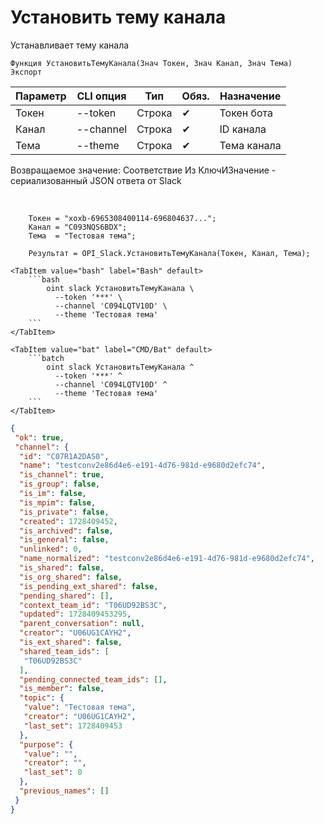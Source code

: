 ﻿---
sidebar_position: 11
description: Установить тему канала и другие функции для работы с Slack в Открытом пакете интеграций - бесплатной open-source библиотеке интеграций для 1С:Предприятие 8, OneScript и CLI
keywords: [1C, 1С, 1С:Предприятие, 1С:Предприятие 8.3, API, Интеграция, Сервисы, Обмен, OneScript, CLI, Slack]
---


# Установить тему канала
 Устанавливает тему канала



`Функция УстановитьТемуКанала(Знач Токен, Знач Канал, Знач Тема) Экспорт`

  | Параметр | CLI опция | Тип | Обяз. | Назначение |
  |-|-|-|-|-|
  | Токен | --token | Строка | &#x2714; | Токен бота |
  | Канал | --channel | Строка | &#x2714; | ID канала |
  | Тема | --theme | Строка | &#x2714; | Тема канала |

  
  Возвращаемое значение:   Соответствие Из КлючИЗначение - сериализованный JSON ответа от Slack

<br/>




```bsl title="Пример использования для 1С:Предприятие/OneScript"
    Токен = "xoxb-6965308400114-696804637...";
    Канал = "C093NQS6BDX";
    Тема  = "Тестовая тема";

    Результат = OPI_Slack.УстановитьТемуКанала(Токен, Канал, Тема);
```
    

 <Tabs>
  
    <TabItem value="bash" label="Bash" default>
        ```bash
            oint slack УстановитьТемуКанала \
              --token '***' \
              --channel 'C094LQTV10D' \
              --theme 'Тестовая тема'
        ```
    </TabItem>
  
    <TabItem value="bat" label="CMD/Bat" default>
        ```batch
            oint slack УстановитьТемуКанала ^
              --token '***' ^
              --channel 'C094LQTV10D' ^
              --theme 'Тестовая тема'
        ```
    </TabItem>
</Tabs>


```json title="Результат"
{
 "ok": true,
 "channel": {
  "id": "C07R1A2DAS0",
  "name": "testconv2e86d4e6-e191-4d76-981d-e9680d2efc74",
  "is_channel": true,
  "is_group": false,
  "is_im": false,
  "is_mpim": false,
  "is_private": false,
  "created": 1728409452,
  "is_archived": false,
  "is_general": false,
  "unlinked": 0,
  "name_normalized": "testconv2e86d4e6-e191-4d76-981d-e9680d2efc74",
  "is_shared": false,
  "is_org_shared": false,
  "is_pending_ext_shared": false,
  "pending_shared": [],
  "context_team_id": "T06UD92BS3C",
  "updated": 1728409453295,
  "parent_conversation": null,
  "creator": "U06UG1CAYH2",
  "is_ext_shared": false,
  "shared_team_ids": [
   "T06UD92BS3C"
  ],
  "pending_connected_team_ids": [],
  "is_member": false,
  "topic": {
   "value": "Тестовая тема",
   "creator": "U06UG1CAYH2",
   "last_set": 1728409453
  },
  "purpose": {
   "value": "",
   "creator": "",
   "last_set": 0
  },
  "previous_names": []
 }
}
```
